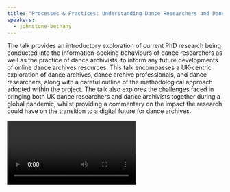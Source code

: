 ```yaml
---
title: "Processes & Practices: Understanding Dance Researchers and Dance Archivists to Develop Future Online Dance Archive Resources"
speakers:
  - johnstone-bethany
---
```

The talk provides an introductory exploration of current PhD research being conducted into the information-seeking behaviours of dance researchers as well as the practice of dance archivists, to inform any future developments of online dance archives resources. This talk encompasses a UK-centric exploration of dance archives, dance archive professionals, and dance researchers, along with a careful outline of the methodological approach adopted within the project. The talk also explores the challenges faced in bringing both UK dance researchers and dance archivists together during a global pandemic, whilst providing a commentary on the impact the research could have on the transition to a digital future for dance archives.

<Video provider="youtube" id="wl14TCc51Kk" />

<Speakers>
  <Speaker speaker="johnstone-bethany" />
</Speakers>

